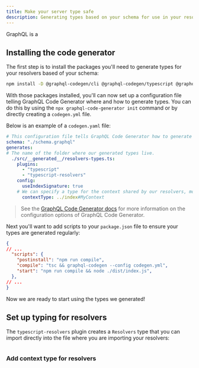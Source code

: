 ```yaml
---
title: Make your server type safe
description: Generating types based on your schema for use in your resolvers
---
```


GraphQL is a 

## Installing the code generator

The first step is to install the packages you'll need to generate types for your resolvers based of your schema:

```bash
npm install -D @graphql-codegen/cli @graphql-codegen/typescript @graphql-codegen/typescript-resolvers
```

With those packages installed, you'll can now set up a configuration file telling GraphQL Code Generator where and how to generate types. You can do this by using the `npx graphql-code-generator init` command or by directly creating a `codegen.yml` file.

Below is an example of a `codegen.yaml` file:

```yml
# This configuration file tells GraphQL Code Generator how to generate types based on our schema.
schema: "./schema.graphql"
generates:
# The name of the folder where our generated types live.
  ./src/__generated__/resolvers-types.ts:
    plugins:
      - "typescript"
      - "typescript-resolvers"
    config:
      useIndexSignature: true
    # We can specify a type for the context shared by our resolvers, more on this below.  
      contextType: ../index#MyContext
```

> See the [GraphQL Code Generator docs](https://www.the-guild.dev/graphql/codegen/plugins/typescript-resolvers#usage-example) for more information on the configuration options of GraphQL Code Generator.

Next you'll want to add scripts to your `package.json` file to ensure your types are generated regularly:

```json
{
// ...
  "scripts": {
    "postinstall": "npm run compile",
    "compile": "tsc && graphql-codegen --config codegen.yml",
    "start": "npm run compile && node ./dist/index.js",
  },
// ...
}
```

Now we are ready to start using the types we generated!

## Set up typing for resolvers

The `typescript-resolvers` plugin creates a `Resolvers` type that you can import directly into the file where you are importing your resolvers:

```ts


```


### Add context type for resolvers